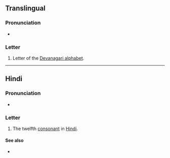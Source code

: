 ==Translingual==

===Pronunciation===
* {{IPA|/ʈʰə/|lang=mul}}

===Letter===
{{mul-Deva|ṭha}}

# Letter of the [[Devanagari alphabet]].

----

==Hindi==

===Pronunciation===
* {{hi-IPA|ठ.}}

===Letter===
{{head|hi|letter}}

# The twelfth [[consonant]] in [[Hindi]].

====See also====
* {{list:Devanagari script letters/hi}}